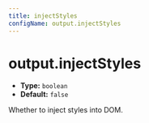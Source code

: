 ```yaml
---
title: injectStyles
configName: output.injectStyles
---
```


# output.injectStyles

- **Type:** `boolean`
- **Default:** `false`

Whether to inject styles into DOM.


<RsbuildConig />
